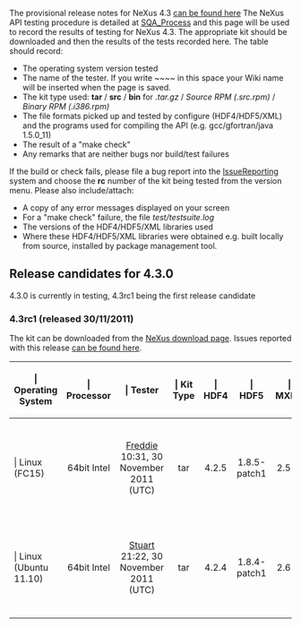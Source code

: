 The provisional release notes for NeXus 4.3 [[Nexus 43 Release Notes|can be found here]]
The NeXus API testing procedure is detailed at [[SQA_Process]] and this page will be used to record the results of testing for NeXus 4.3. The appropriate kit should be downloaded and then the results of the tests recorded here. The table should record:
* The operating system version tested
* The name of the tester. If you write <nowiki>~~~~</nowiki> in this space your Wiki name will be inserted when the page is saved.
* The kit type used: '''tar''' / '''src''' / '''bin'''   for   ''.tar.gz''  /  ''Source RPM (.src.rpm)''  /  ''Binary RPM (.i386.rpm)''
* The file formats picked up and tested by configure (HDF4/HDF5/XML) and the programs used for compiling the API (e.g. gcc/gfortran/java 1.5.0_11)
* The result of a "make check"
* Any remarks that are neither bugs nor build/test failures 

If the build or check fails, please file a bug report into the [[IssueReporting]] system and choose the '''rc''' number of the kit being tested from the version menu. Please also include/attach:
* A copy of any error messages displayed on your screen
* For a "make check" failure, the file ''test/testsuite.log''
* The versions of the HDF4/HDF5/XML libraries used
* Where these HDF4/HDF5/XML libraries were obtained e.g. built locally from source, installed by <whatever> package management tool. 

== Release candidates for 4.3.0 ==

4.3.0 is currently in testing, 4.3rc1 being the first release candidate
 
=== 4.3rc1 (released 30/11/2011) ===

The kit can be downloaded from the [http://download.nexusformat.org/kits/nx43testing.shtml NeXus download page]. Issues reported with this release [http://trac.nexusformat.org/code/query?status=new&status=assigned&status=reopened&status=closed&version=4.3.0-rc1&order=priority can be found here].

{| {{Tablestyle}}
|-
! {{Headcellstyle}} | Operating System
! {{Headcellstyle}} | Processor
! {{Headcellstyle}} | Tester
! {{Headcellstyle}} | Kit Type
! {{Headcellstyle}} | HDF4
! {{Headcellstyle}} | HDF5
! {{Headcellstyle}} | MXML
! {{Headcellstyle}} | "make check"
! {{Headcellstyle}} | Remarks
|-
! {{Headcellstyle}} | Linux (FC15)
| align="center" | 64bit Intel
| align="center" | [[User:Freddie Akeroyd|Freddie]] 10:31, 30 November 2011 (UTC)
| align="center" | tar
| align="center" | 4.2.5
| align="center" | 1.8.5-patch1
| align="center" | 2.5-6
| align="center" | 28 tests successful.  7 skipped (3/IDL, 3/FORTRAN, and Python+HDF4)
| align="center" | gcc, g++, python
|-
! {{Headcellstyle}} | Linux (Ubuntu 11.10)
| align="center" | 64bit Intel
| align="center" | [[User:Stuart Campbell|Stuart]] 21:22, 30 November 2011 (UTC)
| align="center" | tar
| align="center" | 4.2.4
| align="center" | 1.8.4-patch1
| align="center" | 2.6-2
| align="center" | 28 tests successful.  7 skipped (3/IDL, 3/FORTRAN, and Python+HDF4)
| align="center" | gcc, g++, python
|}